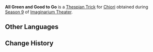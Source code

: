 {{Thespian Trick Infobox
|title     = All Green and Good to Go
|image     = All Green and Good to Go Chiori Preview.png
|name      = All Green and Good to Go
|character = Chiori
|date      = 2025-03-01
|season    = 9
}}
'''All Green and Good to Go''' is a [[Thespian Trick]] for [[Chiori]] obtained during [[Imaginarium Theater/Seasons/2025-03-01|Season 9]] of [[Imaginarium Theater]].

==Other Languages==
{{Other Languages|All Green and Good to Go (Gorou)}}

==Change History==
{{Change History|5.4}}